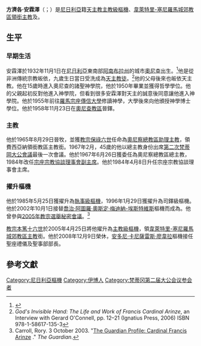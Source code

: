 {{Blpsources|time=2020-01-07T18:01:41+00:00}}
{{NoteTA
|1=zh-hk:奧斯定; zh-tw:奧思定;
|2=zh-hk:安多尼; zh-mo:安多尼; zh-tw:安東尼;
}}
{{Infobox Christian leader
| type             = cardinal
| honorific-prefix =
| name             = 方濟各·安霖澤<br />Francis Arinze
| honorific-suffix = 
| title            = {{link-en|禮儀及聖事部|Congregation for Divine Worship and the Discipline of the Sacraments|聖座禮儀及聖事部榮休部長}}<br />[[宗座宗教協談理事會|宗座宗教協談理事會榮休主席]]
| image            = Card. Francis Arinze.jpg
| imagesize        = 250px
| alt              = 
| caption          = 
| church           = 
| archdiocese      = 
| province         = 
| metropolis       = 
| diocese          = 
| see              = 
| enthroned        = 
| appointed        = 2002年10月1日
| term_end         = 2008年12月9日
| predecessor      = [[喬治·梅迪納|喬治·阿圖羅·奧斯定·梅迪納-埃斯特維斯]]
| successor        = [[安多尼·卡尼薩雷斯·廖韋拉|安多尼·卡尼薩雷斯·廖韋拉]]
| other_post       = [[天主教韋萊特里-塞尼羅馬城郊教區|韋萊特里-塞尼羅馬城郊教區領銜主教]]（2005年至今）
| ordination       = 1958年11月23日	
| ordained_by      = 
| consecration     = 1965年8月29日
| consecrated_by   = 
| cardinal         = 1985年5月25日
| created_cardinal_by = [[教宗若望·保祿二世|教宗若望·保祿二世]]
| rank             = [[樞機|執事級樞機]]（1985年－1996年）<br />司鐸級樞機（1996年－2005年）<br />主教級樞機（2005年至今）
| previous_post    = {{unbulleted list|[[天主教奧尼查總教區|奧尼察總教區助理主教]]（1965年－1967年）|費西亞納領銜教區領銜主教（1965年－1967年）|奧尼察總教區總主教（1967年－1985年）|[[宗座宗教協談理事會|宗座宗教協談理事會副主席]] (1984年–1985年)|{{link-en|松果聖若望堂 (羅馬)|San Giovanni della Pigna, Rome|松果聖若望執事區領銜執事}}（1985年1996年）|宗座宗教協談理事會主席（1985年－2002年）|松果聖若望堂區領銜司鐸（1996年－2005年）}}
<!---------- Personal details ---------->
| birth_name        = 
| birth_date        = {{Birth date and age|1932|11|01}}
| birth_place       = [[尼日利亞|尼日利亞]][[阿南布拉州|阿南布拉州]][[奧尼查|奧尼查]]
| death_date        = 
| death_place       = 
| buried            = 
| nationality       = [[尼日利亞|尼日利亞]]<br />[[梵蒂岡|梵蒂岡]]
| religion          = 天主教
| residence         = 
| parents           = 
| occupation        = 
| profession        = 
| alma_mater        = 
| motto             = {{unbulleted list|Regnum Christi floreat|（願基督的國興盛）}}
| signature         = 
| coat_of_arms      = Coat of arms of Francis Arinze.svg
}}

'''方濟各·安霖澤'''（{{lang-en|Francis Arinze}}；{{bd|1932年|11月1日|catIdx=Francis Arinze}}）是[[尼日利亞|尼日利亞]]籍[[天主教|天主教]][[樞機|主教級樞機]]、[[天主教韋萊特里-塞尼羅馬城郊教區|韋萊特里-塞尼羅馬城郊教區領銜主教]]及{{link-en|禮儀及聖事部|Congregation for Divine Worship and the Discipline of the Sacraments|聖座禮儀及聖事部榮休部長}}。

==生平==

===早期生活===
安霖澤於1932年11月1日在[[尼日利亞|尼日利亞]]東南部[[阿南布拉州|阿南布拉州]]的城市[[奧尼查|奧尼查]]出生。<ref>{{cite web |url=http://news.bbc.co.uk/1/hi/world/africa/4445821.stm |title=簡介弗朗西斯·安霖澤樞機 |publisher=[[英國廣播公司新聞|英國廣播公司新聞]] |first=David |last=Loyn |accessdate=2009-01-18 |date=2005-04-18 |archive-date=2018-08-28 |archive-url=https://web.archive.org/web/20180828170352/http://news.bbc.co.uk/1/hi/world/africa/4445821.stm |dead-url=no }}</ref>他是從非洲傳統宗教皈依，九歲生日當日受洗成為[[天主教徒|天主教徒]]。<ref>''God's Invisible Hand: The Life and Work of Francis Cardinal Arinze'', an Interview with Gerard O'Connell, pp. 12–21 (Ignatius Press, 2006) ISBN 978-1-58617-135-3</ref>他的父母後來也皈依天主教。他在15歲時進入奧尼查的諸聖神學院，他於1950年畢業並獲得哲學學位。他的父親起初反對他進入神學院，但看到很多安霖澤對天主的誠意後同意讓他進入神學院。他於1955年前往[[羅馬|羅馬]][[宗座傳信大學|宗座傳信大學]]修讀神學，大學後來向他頒授神學博士學位。他於1958年11月23日在[[天主教奧尼查總教區|奧尼查教區]]晉鐸。

===主教===
他於1965年8月29日晉牧，並獲[[教宗保祿六世|教宗保祿六世]]任命為[[天主教奧尼查總教區|奧尼察總教區助理主教]]，領費西亞納領銜教區主教銜。1967年2月，45歲的他{{dubious|reason=當時他只有35歲。}}以總主教身份出席[[第二次梵蒂岡大公會議|第二次梵蒂岡大公會議]]最後一次會議。他於1967年6月26日獲委任為奧尼察總教區總主教，1984年改任[[宗座宗教協談理事會|宗座宗教協談理事會副主席]]。他於1984年4月8日升任宗座宗教協談理事會主席。

===擢升樞機===
他於1985年5月25日獲擢升為[[樞機|執事級樞機]]，1996年1月29日獲擢升為司鐸級樞機。他於2002年10月1日接替[[喬治·梅迪納|喬治·阿圖羅·奧斯定·梅迪納-埃斯特維斯]]樞機而成為{{link-en|禮儀及聖事部|Congregation for Divine Worship and the Discipline of the Sacraments|聖座禮儀及聖事部部長}}。他曾參與[[2005年教宗選舉秘密會議|2005年教宗選舉秘密會議]]。<ref>Carroll, Rory. 3 October 2003. "[http://www.guardian.co.uk/pope/story/0,12272,1055080,00.html The Guardian Profile: Cardinal Francis Arinze] {{Wayback|url=http://www.guardian.co.uk/pope/story/0,12272,1055080,00.html |date=20080204161059 }}." ''The Guardian''.</ref>

[[教宗本篤十六世|教宗本篤十六世]]於2005年4月25日將他擢升為[[樞機|主教級樞機]]，領[[天主教韋萊特里-塞尼羅馬城郊教區|韋萊特里-塞尼羅馬城郊教區主教]]銜。他於2008年12月9日榮休，[[安多尼·卡尼薩雷斯·廖韋拉|安多尼·卡尼薩雷斯·廖韋拉]]樞機接任聖座禮儀及聖事部部長。

==參考文獻==
{{reflist}}

{{樞機團}}
{{Authority control}}

[[Category:尼日利亞樞機|Category:尼日利亞樞機]]
[[Category:伊博人|Category:伊博人]]
[[Category:梵蒂冈第二届大公会议参会者|Category:梵蒂冈第二届大公会议参会者]]
